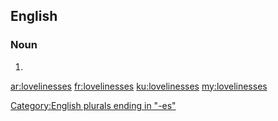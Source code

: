 ==English==

===Noun===
{{head|en}}

# {{plural of|loveliness}}

[[Category:English plurals ending in "-es"]]

[[ar:lovelinesses]]
[[fr:lovelinesses]]
[[ku:lovelinesses]]
[[my:lovelinesses]]